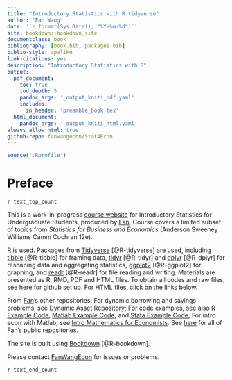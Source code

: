 ```yaml
---
title: "Introductory Statistics with R tidyverse"
author: "Fan Wang"
date: '`r format(Sys.Date(), "%Y-%m-%d")`'
site: bookdown::bookdown_site
documentclass: book
bibliography: [book.bib, packages.bib]
biblio-style: apalike
link-citations: yes
description: "Introductory Statistics with R"
output:
  pdf_document:
    toc: true
    tod_depth: 5
    pandoc_args: '_output_kniti_pdf.yaml'
    includes:
      in_header: 'preamble_book.tex'
  html_document:
    pandoc_args: '_output_kniti_html.yaml'
always_allow_html: true
github-repo: fanwangecon/Stat4Econ
---
```


```r
source(".Rprofile")
```

# Preface {-}

`r text_top_count`

This is a work-in-progress [course website](https://fanwangecon.github.io/Stat4Econ/) for Introductory Statistics for Undergraduate Students, produced by [Fan](https://fanwangecon.github.io/). Course covers a limited subset of topics from *Statistics for Business and Economics* (Anderson Sweeney Williams Camm Cochran 12e).

R is used. Packages from [Tidyverse](https://www.tidyverse.org/) [@R-tidyverse]  are used, including [tibble](https://tibble.tidyverse.org/) [@R-tibble] for framing data, [tidyr](https://dplyr.tidyverse.org/) [@R-tidyr] and [dplyr](https://dplyr.tidyverse.org/) [@R-dplyr] for reshaping data and aggregating statistics, [ggplot2](https://ggplot2.tidyverse.org/) [@R-ggplot2] for graphing, and [readr](https://readr.tidyverse.org/) [@R-readr] for file reading and writing. Materials are presented as R, RMD, PDF and HTML files. To obtain all codes and raw files, see [here](https://fanwangecon.github.io/Stat4Econ/docs/gitsetup.html) for github set up. For HTML files, click on the links below.

From [Fan](https://fanwangecon.github.io/)'s other repositories: For dynamic borrowing and savings problems, see [Dynamic Asset Repository](https://fanwangecon.github.io/CodeDynaAsset/); For code examples, see also [R Example Code](https://fanwangecon.github.io/R4Econ/), [Matlab Example Code](https://fanwangecon.github.io/M4Econ/), and [Stata Example Code](https://fanwangecon.github.io/Stata4Econ/); For intro econ with Matlab, see [Intro Mathematics for Economists](https://fanwangecon.github.io/Math4Econ/). See [here](https://github.com/FanWangEcon) for all of [Fan](https://fanwangecon.github.io/)'s public repositories.

The site is built using [Bookdown](https://bookdown.org/) [@R-bookdown].

Please contact [FanWangEcon](https://fanwangecon.github.io/) for issues or problems.

`r text_end_count`
